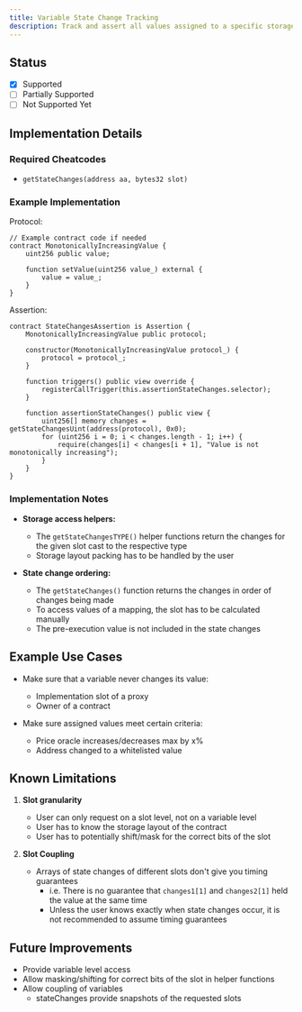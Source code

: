```yaml
---
title: Variable State Change Tracking
description: Track and assert all values assigned to a specific storage variable during a transaction's execution, including intermediate states.
---
```


## Status

- [x] Supported
- [ ] Partially Supported
- [ ] Not Supported Yet

## Implementation Details

### Required Cheatcodes

- `getStateChanges(address aa, bytes32 slot)`

### Example Implementation

Protocol:

```solidity
// Example contract code if needed
contract MonotonicallyIncreasingValue {
    uint256 public value;

    function setValue(uint256 value_) external {
        value = value_;
    }
}
```

Assertion:

```solidity
contract StateChangesAssertion is Assertion {
    MonotonicallyIncreasingValue public protocol;

    constructor(MonotonicallyIncreasingValue protocol_) {
        protocol = protocol_;
    }

    function triggers() public view override {
        registerCallTrigger(this.assertionStateChanges.selector);
    }

    function assertionStateChanges() public view {
        uint256[] memory changes = getStateChangesUint(address(protocol), 0x0);
        for (uint256 i = 0; i < changes.length - 1; i++) {
            require(changes[i] < changes[i + 1], "Value is not monotonically increasing");
        }
    }
}
```

### Implementation Notes

- **Storage access helpers:**
    - The `getStateChangesTYPE()` helper functions return the changes for the given slot cast to the respective type
    - Storage layout packing has to be handled by the user

- **State change ordering:**
    - The `getStateChanges()` function returns the changes in order of changes being made
    - To access values of a mapping, the slot has to be calculated manually
    - The pre-execution value is not included in the state changes

## Example Use Cases

- Make sure that a variable never changes its value:
    - Implementation slot of a proxy
    - Owner of a contract

- Make sure assigned values meet certain criteria:
    - Price oracle increases/decreases max by x%
    - Address changed to a whitelisted value

## Known Limitations

1. **Slot granularity**
    - User can only request on a slot level, not on a variable level
    - User has to know the storage layout of the contract
    - User has to potentially shift/mask for the correct bits of the slot

2. **Slot Coupling**
    - Arrays of state changes of different slots don't give you timing guarantees
        - i.e. There is no guarantee that `changes1[1]` and `changes2[1]` held the value at the same time
        - Unless the user knows exactly when state changes occur, it is not recommended to assume timing guarantees

## Future Improvements

- Provide variable level access
- Allow masking/shifting for correct bits of the slot in helper functions
- Allow coupling of variables
    - stateChanges provide snapshots of the requested slots